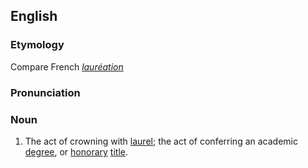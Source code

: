 ==English==

===Etymology===
Compare French ''[[lauréation]]''

===Pronunciation===
{{rfp|lang=en}}

===Noun===
{{en-noun}}

# The act of crowning with [[laurel]]; the act of conferring an academic [[degree]], or [[honorary]] [[title]].